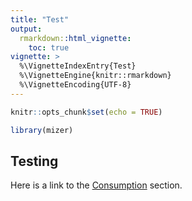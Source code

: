 ```yaml
---
title: "Test"
output:
  rmarkdown::html_vignette:
    toc: true
vignette: >
  %\VignetteIndexEntry{Test}
  %\VignetteEngine{knitr::rmarkdown}
  %\VignetteEncoding{UTF-8}
---
```


```r
knitr::opts_chunk$set(echo = TRUE)
```

```r
library(mizer)
```

## Testing

Here is a link to the [Consumption](model_description.html#consumption) section.

